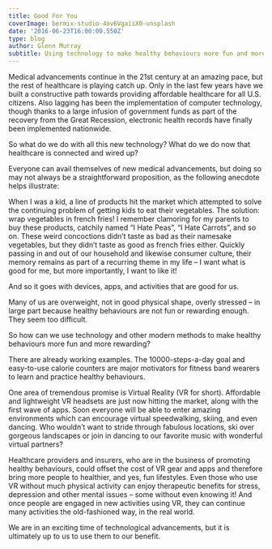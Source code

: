 ---
title: Good For You
coverImage: bermix-studio-4ov6VgaiiX0-unsplash
date: '2016-06-23T16:00:00.550Z'
type: blog
author: Glenn Murray
subtitle: Using technology to make healthy behaviours more fun and more rewarding.
---
Medical advancements continue in the 21st century at an amazing pace, but the rest of healthcare is playing catch up. Only in the last few years have we built a constructive path towards providing affordable healthcare for all U.S. citizens. Also lagging has been the implementation of computer technology, though thanks to a large infusion of government funds as part of the recovery from the Great Recession, electronic health records have finally been implemented nationwide.

So what do we do with all this new technology? What do we do now that healthcare is connected and wired up?

Everyone can avail themselves of new medical advancements, but doing so may not always be a straightforward proposition, as the following anecdote helps illustrate:

When I was a kid, a line of products hit the market which attempted to solve the continuing problem of getting kids to eat their vegetables. The solution: wrap vegetables in french fries! I remember clamoring for my parents to buy these products, catchily named “I Hate Peas”, “I Hate Carrots”, and so on. These weird concoctions didn’t taste as bad as their namesake vegetables, but they didn’t taste as good as french fries either. Quickly passing in and out of our household and likewise consumer culture, their memory remains as part of a recurring theme in my life – I want what is good for me, but more importantly, I want to like it!

And so it goes with devices, apps, and activities that are good for us.

Many of us are overweight, not in good physical shape, overly stressed – in large part because healthy behaviours are not fun or rewarding enough. They seem too difficult.

So how can we use technology and other modern methods to make healthy behaviours more fun and more rewarding?

There are already working examples. The 10000-steps-a-day goal and easy-to-use calorie counters are major motivators for fitness band wearers to learn and practice healthy behaviours.

One area of tremendous promise is Virtual Reality (VR for short). Affordable and lightweight VR headsets are just now hitting the market, along with the first wave of apps. Soon everyone will be able to enter amazing environments which can encourage virtual speedwalking, skiing, and even dancing. Who wouldn’t want to stride through fabulous locations, ski over gorgeous landscapes or join in dancing to our favorite music with wonderful virtual partners?

 Healthcare providers and insurers, who are in the business of promoting healthy behaviours, could offset the cost of VR gear and apps and therefore bring more people to healthier, and yes, fun lifestyles. Even those who use VR without much physical activity can enjoy therapeutic benefits for stress, depression and other mental issues – some without even knowing it! And once people are engaged in new activities using VR, they can continue many activities the old-fashioned way, in the real world.

We are in an exciting time of technological advancements, but it is ultimately up to us to use them to our benefit.
